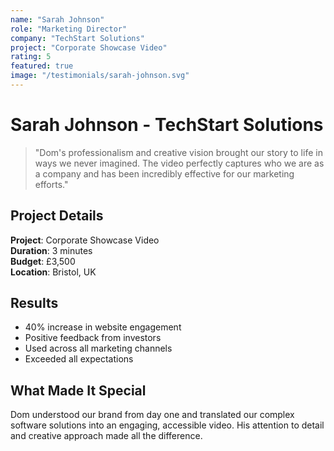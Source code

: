 ```yaml
---
name: "Sarah Johnson"
role: "Marketing Director"
company: "TechStart Solutions"
project: "Corporate Showcase Video"
rating: 5
featured: true
image: "/testimonials/sarah-johnson.svg"
---
```


# Sarah Johnson - TechStart Solutions

> "Dom's professionalism and creative vision brought our story to life in ways we never imagined. The video perfectly captures who we are as a company and has been incredibly effective for our marketing efforts."

## Project Details

**Project**: Corporate Showcase Video  
**Duration**: 3 minutes  
**Budget**: £3,500  
**Location**: Bristol, UK

## Results

- 40% increase in website engagement
- Positive feedback from investors
- Used across all marketing channels
- Exceeded all expectations

## What Made It Special

Dom understood our brand from day one and translated our complex software solutions into an engaging, accessible video. His attention to detail and creative approach made all the difference.
